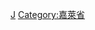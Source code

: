 {{Navbox
|state      = autocollapse<!--autocollapse、uncollapsed、collapsed、plain、off-->
|name       = 嘉莱省行政区划
|title      = [[越南]][[嘉萊省|嘉莱省]]行政区划
|image      = [[file:Flag of Vietnam.svg|border|50px|越南国旗]]
|above      =
|abovestyle = 
|listclass  = hlist

|group1 = [[省辖市]]（1）
| list1 =[[波來古市]]
|group2 = [[市社]]（2）
| list2 =
*[[安溪市社]]
*[[阿云巴市社]]
|group3 = [[县]]（14）
| list3 =
*[[諸巴縣]]
*[[诸博容县]]
*[[诸蒲县]]
*[[诸色县]]
*[[得都阿县]]
*[[得婆县]]
*[[德基县]]
*[[亚格来县]]
*[[亚巴县]]
*[[克邦县]]
*[[公则若县]]
*[[克容巴县]]
*[[芒杨县]]
*[[富善县]]
|belowstyle = text-align: left;
|below      = 参阅：[[越南县级以上行政区列表]]
}}<noinclude>
[[Category:越南二级行政区模板|J]]
[[Category:嘉萊省]]
</noinclude>